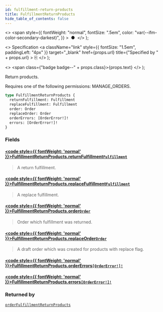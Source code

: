 ```yaml
---
id: fulfillment-return-products
title: FulfillmentReturnProducts
hide_table_of_contents: false
---
```


  <>
    <span
      style={{
        fontWeight: "normal",
        fontSize: ".5em",
        color: "var(--ifm-color-secondary-darkest)",
      }}
    >
      &nbsp;●&nbsp;
    </span>
  </>
);

  <>
    Specification
    <a
      className="link"
      style={{ fontSize: "1.5em", paddingLeft: "4px" }}
      target="\_blank"
      href={props.url}
      title={"Specified by " + props.url}
    >
      ⎘
    </a>
  </>
);

  <>
    <span class={"badge badge--" + props.class}>{props.text}</span>
  </>
);

Return products.

Requires one of the following permissions: MANAGE_ORDERS.

```graphql
type FulfillmentReturnProducts {
  returnFulfillment: Fulfillment
  replaceFulfillment: Fulfillment
  order: Order
  replaceOrder: Order
  orderErrors: [OrderError!]!
  errors: [OrderError!]!
}
```

### Fields

#### [<code style={{ fontWeight: 'normal' }}>FulfillmentReturnProducts.<b>returnFulfillment</b></code>](#)<Bullet />[`Fulfillment`](../../../developer/api-reference/objects/fulfillment) <Badge class="secondary" text="object"/>

> A return fulfillment.

#### [<code style={{ fontWeight: 'normal' }}>FulfillmentReturnProducts.<b>replaceFulfillment</b></code>](#)<Bullet />[`Fulfillment`](../../../developer/api-reference/objects/fulfillment) <Badge class="secondary" text="object"/>

> A replace fulfillment.

#### [<code style={{ fontWeight: 'normal' }}>FulfillmentReturnProducts.<b>order</b></code>](#)<Bullet />[`Order`](../../../developer/api-reference/objects/order) <Badge class="secondary" text="object"/>

> Order which fulfillment was returned.

#### [<code style={{ fontWeight: 'normal' }}>FulfillmentReturnProducts.<b>replaceOrder</b></code>](#)<Bullet />[`Order`](../../../developer/api-reference/objects/order) <Badge class="secondary" text="object"/>

> A draft order which was created for products with replace flag.

#### [<code style={{ fontWeight: 'normal' }}>FulfillmentReturnProducts.<b>orderErrors</b></code>](#)<Bullet />[`[OrderError!]!`](../../../developer/api-reference/objects/order-error) <Badge class="secondary" text="non-null"/> <Badge class="secondary" text="object"/>

>

#### [<code style={{ fontWeight: 'normal' }}>FulfillmentReturnProducts.<b>errors</b></code>](#)<Bullet />[`[OrderError!]!`](../../../developer/api-reference/objects/order-error) <Badge class="secondary" text="non-null"/> <Badge class="secondary" text="object"/>

>

### Returned by

[`orderFulfillmentReturnProducts`](../../../developer/api-reference/mutations/order-fulfillment-return-products) <Badge class="secondary" text="mutation"/>

